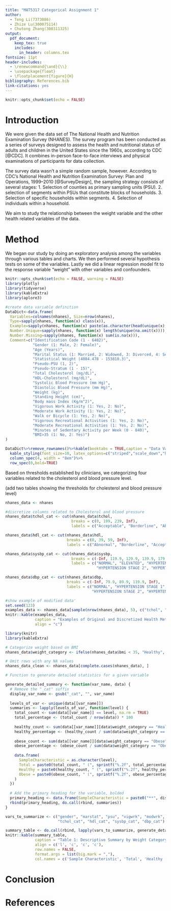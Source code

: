 ```yaml
---
title: "MAT5317 Categorical Assignment 1"
author: 
  - Teng Li(7373086)
  - Zhize Lu(300075114) 
  - Chutong Zhang(300311325)
output: 
  pdf_document: 
    keep_tex: true
    includes:
      in_header: columns.tex
fontsize: 11pt
header-includes: 
  - \renewcommand{\and}{\\}
  - \usepackage{float}
  - \floatplacement{figure}{H}
bibliography: References.bib
link-citations: yes
---
```


```r
knitr::opts_chunk$set(echo = FALSE)
```

# Introduction

We were given the data set of The National Health and Nutrition Examination Survey (NHANES). The survey program has been conducted as a series of surveys designed to assess the health and nutritional status of adults and children in the United States since the 1960s, according to CDC [@CDC]. It combines in-person face-to-face interviews and physical examinations of participants for data collection.

The survey data wasn't a simple random sample, however. According to CDC's National Health and Nutrition Examination Survey: Plan and Operations, 1999--2010 [@SurveyDesign], the sampling strategy consists of several stages: 1. Selection of counties as primary sampling units (PSU). 2. selection of segments within PSUs that constitute blocks of households. 3. Selection of specific households within segments. 4. Selection of individuals within a household.

We aim to study the relationship between the weight variable and the other health related variables of the data.

# Method

We began our study by doing an exploratory analysis among the variables through various tables and charts. We then performed several hypothesis tests on some of the variables. Lastly we did a linear regression model fit to the response variable "weight" with other variables and confounders.

```r
knitr::opts_chunk$set(echo = FALSE, warning = FALSE)
library(plotly)
library(tidyverse)
library(kableExtra)
library(aplore3)
```

```r
#create data variable definition
DataDict<-data.frame(
  Variables=colnames(nhanes), Size=nrow(nhanes), 
  Type=sapply(nhanes, function(x) class(x)),
  Example=sapply(nhanes, function(x) paste(as.character(head(unique(x),3)), collapse = ", ")),
  Number.Unique=sapply(nhanes, function(x) length(unique(na.omit(x)))),
  Number.Missing=sapply(nhanes, function(x) sum(is.na(x))),
  Comment=c("Identification Code (1 - 6482)",
            "Gender (1: Male, 2: Female)",
            "Age (Years)",
            "Marital Status (1: Married, 2: Widowed, 3: Divorced, 4: Separated, 5: Never Married, 6: Living Together)",
            "Statistical Weight (4084.478 - 153810.3)",
            "Pseudo-PSU (1, 2)",
            "Pseudo-Stratum (1 - 15)",
            "Total Cholesterol (mg/dL)",
            "HDL-Cholesterol (mg/dL)",
            "Systolic Blood Pressure (mm Hg)",
            "Diastolic Blood Pressure (mm Hg)",
            "Weight (kg)", 
            "Standing Height (cm)",  
            "Body mass Index (Kg/m^2)",
            "Vigorous Work Activity (1: Yes, 2: No)",
            "Moderate Work Activity (1: Yes, 2: No)",
            "Walk or Bicycle (1: Yes, 2: No)",
            "Vigorous Recreational Activities (1: Yes, 2: No)",
            "Moderate Recreational Activities (1: Yes, 2: No)",
            "Minutes of Sedentary Activity per Week (0 - 840)",
            "BMI>35 (1: No, 2: Yes)")
)

DataDict%>%remove_rownames()%>%kable(booktabs = TRUE,caption = "Data Variable Definition")%>%
  kable_styling(font_size=10, latex_options=c("striped","scale_down","hold_position"))%>%
  column_spec(4, width = "8em")%>%
  row_spec(0,bold=TRUE)
```

Based on thresholds established by clinicians, we categorizing four variables related to the cholesterol and blood pressure level.

(add two tables showing the thresholds for cholesterol and blood pressure level)

```r

nhanes_data <- nhanes

#discretize columns related to Cholesterol and blood pressure
nhanes_data$tchol_cat <- cut(nhanes_data$tchol, 
                             breaks = c(0, 199, 239, Inf), 
                             labels = c("Acceptable", "Borderline", "Abnormal"))

nhanes_data$hdl_cat <- cut(nhanes_data$hdl, 
                           breaks = c(0, 39, 59, Inf), 
                           labels = c("Abnormal", "Borderline", "Acceptable"))

nhanes_data$sysbp_cat <- cut(nhanes_data$sysbp, 
                             breaks = c(-Inf, 119.9, 129.9, 139.9, 179.9, Inf),
                             labels = c("NORMAL", "ELEVATED", "HYPERTENSION STAGE 1", 
                                        "HYPERTENSION STAGE 2", "HYPERTENSIVE CRISIS"))

nhanes_data$dbp_cat <- cut(nhanes_data$dbp, 
                           breaks = c(-Inf, 79.9, 89.9, 119.9, Inf),
                           labels = c("NORMAL", "HYPERTENSION STAGE 1", 
                                      "HYPERTENSION STAGE 2", "HYPERTENSIVE CRISIS"))

#show example of modified data'
set.seed(123)
examples_data <- nhanes_data[sample(nrow(nhanes_data), 5), c("tchol", "tchol_cat", "hdl", "hdl_cat", "sysbp", "sysbp_cat", "dbp", "dbp_cat")]
knitr::kable(examples_data, 
             caption = "Examples of Original and Discretized Health Metrics",
             align = "c")
```

```r
library(knitr)
library(kableExtra)

# Categorize weight based on BMI
nhanes_data$weight_category <- ifelse(nhanes_data$bmi < 35, "Healthy", "Obese")

# Omit rows with any NA values
nhanes_data_clean <- nhanes_data[complete.cases(nhanes_data), ]

# Function to generate detailed statistics for a given variable

generate_detailed_summary <- function(var_name, data) {
  # Remove the "_cat" suffix
  display_var_name <- gsub("_cat", "", var_name)
  
  levels_of_var <- unique(data[[var_name]])
  summaries <- lapply(levels_of_var, function(level) {
    total_count <- sum(data[[var_name]] == level, na.rm = TRUE)
    total_percentage <- (total_count / nrow(data)) * 100
    
    healthy_count <- sum(data[[var_name]][data$weight_category == "Healthy"] == level, na.rm = TRUE)
    healthy_percentage <- (healthy_count / sum(data$weight_category == "Healthy", na.rm = TRUE)) * 100
    
    obese_count <- sum(data[[var_name]][data$weight_category == "Obese"] == level, na.rm = TRUE)
    obese_percentage <- (obese_count / sum(data$weight_category == "Obese", na.rm = TRUE)) * 100
    
    data.frame(
      SampleCharacteristic = as.character(level),
      Total = paste0(total_count, " (", sprintf("%.2f", total_percentage), "%)"),
      Healthy = paste0(healthy_count, " (", sprintf("%.2f", healthy_percentage), "%)"),
      Obese = paste0(obese_count, " (", sprintf("%.2f", obese_percentage), "%)")
    )
  })
  
  # Add the primary heading for the variable, bolded
  primary_heading <- data.frame(SampleCharacteristic = paste0("**", display_var_name, "**"), Total = "", Healthy = "", Obese = "")
  rbind(primary_heading, do.call(rbind, summaries))
}

vars_to_summarize <- c("gender", "marstat", "psu", "vigwrk", "modwrk", "wlkbik", "vigrecexr", "modrecexr", 
                       "tchol_cat", "hdl_cat", "sysbp_cat", "dbp_cat")

summary_table <- do.call(rbind, lapply(vars_to_summarize, generate_detailed_summary, data = nhanes_data_clean))
knitr::kable(summary_table, 
             caption = "Table 1: Descriptive Summary by Weight Category", 
             align = c('l', 'c', 'c', 'c'),
             row.names = FALSE, 
             format.args = list(big.mark = ","),
             col.names = c('Sample Characteristic', 'Total', 'Healthy (BMI < 35)', 'Obese (BMI >= 35)'))

```

# Conclusion

# References
